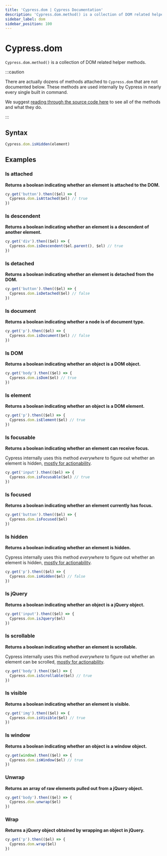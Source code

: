 ```yaml
---
title: 'Cypress.dom | Cypress Documentation'
description: 'Cypress.dom.method() is a collection of DOM related helper methods in Cypress'
sidebar_label: dom
sidebar_position: 100
---
```


<ProductHeading product="app" />

# Cypress.dom

`Cypress.dom.method()` is a collection of DOM related helper methods.

:::caution

There are actually dozens of methods attached to `Cypress.dom` that are not
documented below. These methods are used internally by Cypress in nearly every
single built in command.

We suggest
[reading through the source code here](https://github.com/cypress-io/cypress/blob/develop/packages/driver/src/dom/index.ts)
to see all of the methods and what they do.

:::

## Syntax

```javascript
Cypress.dom.isHidden(element)
```

## Examples

### Is attached

**Returns a boolean indicating whether an element is attached to the DOM.**

```javascript
cy.get('button').then(($el) => {
  Cypress.dom.isAttached($el) // true
})
```

### Is descendent

**Returns a boolean indicating whether an element is a descendent of another
element.**

```javascript
cy.get('div').then(($el) => {
  Cypress.dom.isDescendent($el.parent(), $el) // true
})
```

### Is detached

**Returns a boolean indicating whether an element is detached from the DOM.**

```javascript
cy.get('button').then(($el) => {
  Cypress.dom.isDetached($el) // false
})
```

### Is document

**Returns a boolean indicating whether a node is of document type.**

```javascript
cy.get('p').then(($el) => {
  Cypress.dom.isDocument($el) // false
})
```

### Is DOM

**Returns a boolean indicating whether an object is a DOM object.**

```javascript
cy.get('body').then(($el) => {
  Cypress.dom.isDom($el) // true
})
```

### Is element

**Returns a boolean indicating whether an object is a DOM element.**

```javascript
cy.get('p').then(($el) => {
  Cypress.dom.isElement($el) // true
})
```

### Is focusable

**Returns a boolean indicating whether an element can receive focus.**

Cypress internally uses this method _everywhere_ to figure out whether an
element is hidden,
[mostly for actionability](/app/core-concepts/interacting-with-elements).

```javascript
cy.get('input').then(($el) => {
  Cypress.dom.isFocusable($el) // true
})
```

### Is focused

**Returns a boolean indicating whether an element currently has focus.**

```javascript
cy.get('button').then(($el) => {
  Cypress.dom.isFocused($el)
})
```

### Is hidden

**Returns a boolean indicating whether an element is hidden.**

Cypress internally uses this method _everywhere_ to figure out whether an
element is hidden,
[mostly for actionability](/app/core-concepts/interacting-with-elements).

```javascript
cy.get('p').then(($el) => {
  Cypress.dom.isHidden($el) // false
})
```

### Is jQuery

**Returns a boolean indicating whether an object is a jQuery object.**

```javascript
cy.get('input').then(($el) => {
  Cypress.dom.isJquery($el)
})
```

### Is scrollable

**Returns a boolean indicating whether an element is scrollable.**

Cypress internally uses this method _everywhere_ to figure out whether an
element can be scrolled,
[mostly for actionability](/app/core-concepts/interacting-with-elements).

```javascript
cy.get('body').then(($el) => {
  Cypress.dom.isScrollable($el) // true
})
```

### Is visible

**Returns a boolean indicating whether an element is visible.**

```javascript
cy.get('img').then(($el) => {
  Cypress.dom.isVisible($el) // true
})
```

### Is window

**Returns a boolean indicating whether an object is a window object.**

```javascript
cy.get(window).then(($el) => {
  Cypress.dom.isWindow($el) // true
})
```

### Unwrap

**Returns an array of raw elements pulled out from a jQuery object.**

```javascript
cy.get('body').then(($el) => {
  Cypress.dom.unwrap($el)
})
```

### Wrap

**Returns a jQuery object obtained by wrapping an object in jQuery.**

```javascript
cy.get('p').then(($el) => {
  Cypress.dom.wrap($el)
})
```

